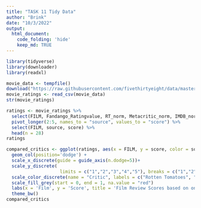 ```yaml
---
title: "TASK 11 Tidy Data"
author: "Brink"
date: "10/3/2022"
output: 
  html_document:
    code_folding: 'hide'
    keep_md: TRUE
---
```

```r
library(tidyverse)
library(downloader)
library(readxl)
```

```r
movie_data <- tempfile()
download("https://raw.githubusercontent.com/fivethirtyeight/data/master/fandango/fandango_score_comparison.csv", movie_data, mode = "wb")
movie_ratings <- read_csv(movie_data)
str(movie_ratings)
```

```r
ratings <- movie_ratings %>%
  select(FILM, Fandango_Ratingvalue, RT_norm, Metacritic_norm, IMDB_norm) %>%
  pivot_longer(2:5, names_to = "source", values_to = "score") %>%
  select(FILM, source, score) %>%
  head(n = 28)
ratings
```

```r
compared_critics <- ggplot(ratings, aes(x = FILM, y = score, color = source)) +
  geom_col(position='dodge') +
  scale_x_discrete(guide = guide_axis(n.dodge=5))+
  scale_y_discrete( 
                    limits = c("1","2","3","4","5"), breaks = c("1","2","3","4","5")) +
  scale_color_discrete(name = "Critic", labels = c("Rotten Tomatoes", "Metacritic", "IMDB","Fandango")) +
  scale_fill_grey(start = 0, end = 1, na.value = "red")
  labs(x = 'Film', y = 'Score', title = 'Film Review Scores based on online Critics') +
  theme_bw()
compared_critics
```



